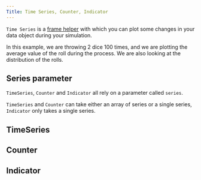 ```yaml
---
Title: Time Series, Counter, Indicator
---
```


`Time Series` is a [frame helper](./frame-helpers) with which you can plot some changes in your data object during your simulation.

<TimeSeriesExample />

In this example, we are throwing 2 dice 100 times, and we are plotting the average value of the roll during the process.
We are also looking at the distribution of the rolls.

## Series parameter

`TimeSeries`, `Counter` and `Indicator` all rely on a parameter called `series`.

`TimeSeries` and `Counter` can take either an array of series or a single series, `Indicator` only takes a single series.

<SeriesAPI />

## TimeSeries

<TimeSeriesAPI />

## Counter

<CounterAPI />

## Indicator

<IndicatorAPI />
